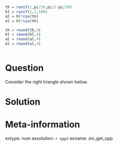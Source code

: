 ```r
th = runif(1,pi/20,pi/2-pi/20)
hl = runif(1,1,100)
al = hl*cos(th)
ol = hl*sin(th)

th = round(th,4)
hl = round(hl,4)
al = round(al,4)
ol = round(ol,4)



```

Question
========

Consider the right triangle shown below.






Solution
========





Meta-information
============
extype: num
exsolution: `r opp2`
exname: sin_get_opp